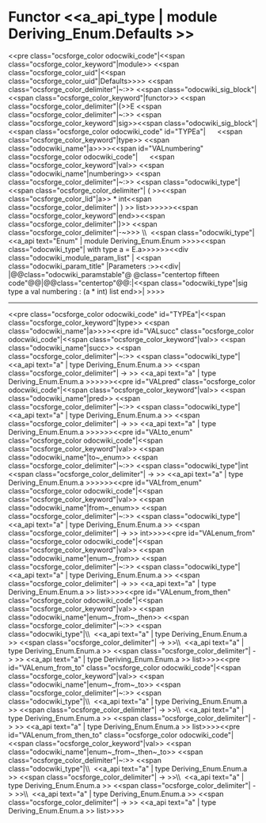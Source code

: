 =Functor <<a_api_type | module Deriving_Enum.Defaults >> =
<<pre class="ocsforge_color odocwiki_code"|<<span class="ocsforge_color_keyword"|module>> <<span class="ocsforge_color_uid"|<<span class="ocsforge_color_uid"|Defaults>>>> <<span class="ocsforge_color_delimiter"|~:>> <<span class="odocwiki_sig_block"|<<span class="ocsforge_color_keyword"|functor>> <<span class="ocsforge_color_delimiter"|(>>E <<span class="ocsforge_color_delimiter"|~:>> <<span class="ocsforge_color_keyword"|sig>><<span class="odocwiki_sig_block"|<<span class="ocsforge_color odocwiki_code" id="TYPEa"|      <<span class="ocsforge_color_keyword"|type>> <<span class="odocwiki_name"|a>>>><<span id="VALnumbering" class="ocsforge_color odocwiki_code"|      <<span class="ocsforge_color_keyword"|val>> <<span class="odocwiki_name"|numbering>> <<span class="ocsforge_color_delimiter"|~:>> <<span class="odocwiki_type"|<<span class="ocsforge_color_delimiter"| ( >><<span class="ocsforge_color_lid"|a>> * int<<span class="ocsforge_color_delimiter"| ) >> list>>>>>><<span class="ocsforge_color_keyword"|end>><<span class="ocsforge_color_delimiter"|)>> <<span class="ocsforge_color_delimiter"|-~>>> \\  <<span class="odocwiki_type"|<<a_api text="Enum" | module Deriving_Enum.Enum >>>><<span class="odocwiki_type"| with type a = E.a>>>>>><<div class="odocwiki_module_param_list" | <<span class="odocwiki_param_title" |Parameters :>><<div|
|@@class="odocwiki_paramstable"@ @class="centertop fifteen code"@@{{{E}}}|@@class="centertop"@@:|<<span class="odocwiki_type"|sig type a val numbering : (a * int) list end>>|
>>>>

----
<<pre class="ocsforge_color odocwiki_code" id="TYPEa"|<<span class="ocsforge_color_keyword"|type>> <<span class="odocwiki_name"|a>>>><<pre id="VALsucc" class="ocsforge_color odocwiki_code"|<<span class="ocsforge_color_keyword"|val>> <<span class="odocwiki_name"|succ>> <<span class="ocsforge_color_delimiter"|~:>> <<span class="odocwiki_type"|<<a_api text="a" | type Deriving_Enum.Enum.a >> <<span class="ocsforge_color_delimiter"| -> >> <<a_api text="a" | type Deriving_Enum.Enum.a >>>>>><<pre id="VALpred" class="ocsforge_color odocwiki_code"|<<span class="ocsforge_color_keyword"|val>> <<span class="odocwiki_name"|pred>> <<span class="ocsforge_color_delimiter"|~:>> <<span class="odocwiki_type"|<<a_api text="a" | type Deriving_Enum.Enum.a >> <<span class="ocsforge_color_delimiter"| -> >> <<a_api text="a" | type Deriving_Enum.Enum.a >>>>>><<pre id="VALto_enum" class="ocsforge_color odocwiki_code"|<<span class="ocsforge_color_keyword"|val>> <<span class="odocwiki_name"|to~_enum>> <<span class="ocsforge_color_delimiter"|~:>> <<span class="odocwiki_type"|int <<span class="ocsforge_color_delimiter"| -> >> <<a_api text="a" | type Deriving_Enum.Enum.a >>>>>><<pre id="VALfrom_enum" class="ocsforge_color odocwiki_code"|<<span class="ocsforge_color_keyword"|val>> <<span class="odocwiki_name"|from~_enum>> <<span class="ocsforge_color_delimiter"|~:>> <<span class="odocwiki_type"|<<a_api text="a" | type Deriving_Enum.Enum.a >> <<span class="ocsforge_color_delimiter"| -> >> int>>>><<pre id="VALenum_from" class="ocsforge_color odocwiki_code"|<<span class="ocsforge_color_keyword"|val>> <<span class="odocwiki_name"|enum~_from>> <<span class="ocsforge_color_delimiter"|~:>> <<span class="odocwiki_type"|<<a_api text="a" | type Deriving_Enum.Enum.a >> <<span class="ocsforge_color_delimiter"| -> >> <<a_api text="a" | type Deriving_Enum.Enum.a >> list>>>><<pre id="VALenum_from_then" class="ocsforge_color odocwiki_code"|<<span class="ocsforge_color_keyword"|val>> <<span class="odocwiki_name"|enum~_from~_then>> <<span class="ocsforge_color_delimiter"|~:>> <<span class="odocwiki_type"|\\  <<a_api text="a" | type Deriving_Enum.Enum.a >> <<span class="ocsforge_color_delimiter"| -> >>\\  <<a_api text="a" | type Deriving_Enum.Enum.a >> <<span class="ocsforge_color_delimiter"| -> >> <<a_api text="a" | type Deriving_Enum.Enum.a >> list>>>><<pre id="VALenum_from_to" class="ocsforge_color odocwiki_code"|<<span class="ocsforge_color_keyword"|val>> <<span class="odocwiki_name"|enum~_from~_to>> <<span class="ocsforge_color_delimiter"|~:>> <<span class="odocwiki_type"|\\  <<a_api text="a" | type Deriving_Enum.Enum.a >> <<span class="ocsforge_color_delimiter"| -> >>\\  <<a_api text="a" | type Deriving_Enum.Enum.a >> <<span class="ocsforge_color_delimiter"| -> >> <<a_api text="a" | type Deriving_Enum.Enum.a >> list>>>><<pre id="VALenum_from_then_to" class="ocsforge_color odocwiki_code"|<<span class="ocsforge_color_keyword"|val>> <<span class="odocwiki_name"|enum~_from~_then~_to>> <<span class="ocsforge_color_delimiter"|~:>> <<span class="odocwiki_type"|\\  <<a_api text="a" | type Deriving_Enum.Enum.a >> <<span class="ocsforge_color_delimiter"| -> >>\\  <<a_api text="a" | type Deriving_Enum.Enum.a >> <<span class="ocsforge_color_delimiter"| -> >>\\  <<a_api text="a" | type Deriving_Enum.Enum.a >> <<span class="ocsforge_color_delimiter"| -> >> <<a_api text="a" | type Deriving_Enum.Enum.a >> list>>>>
